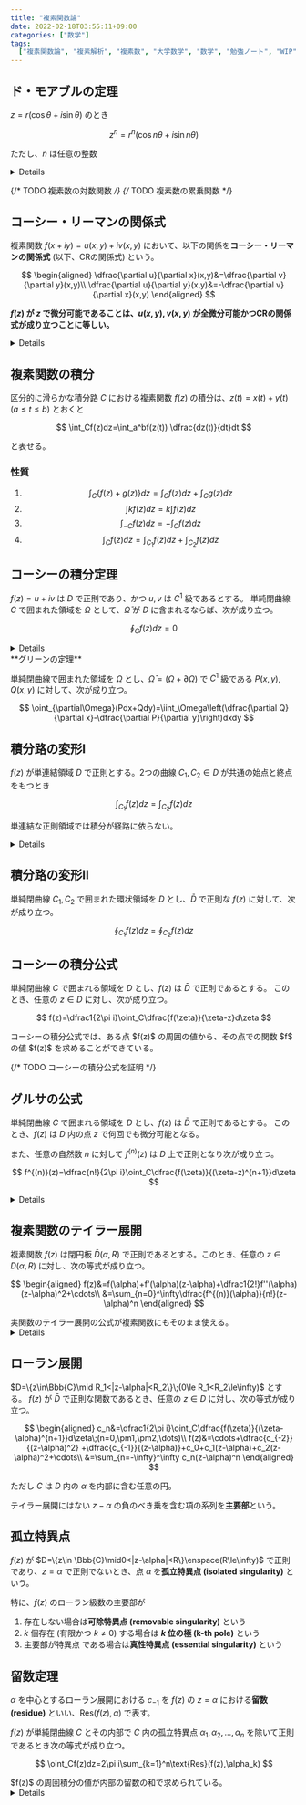 ```yaml
---
title: "複素関数論"
date: 2022-02-18T03:55:11+09:00
categories: ["数学"]
tags:
  ["複素関数論", "複素解析", "複素数", "大学数学", "数学", "勉強ノート", "WIP"]
---
```



## ド・モアブルの定理

$z=r(\cos\theta+i\sin\theta)$ のとき

$$
z^n=r^n(\cos{n\theta}+i\sin{n\theta})
$$

ただし、$n$ は任意の整数

<Details title="証明">
オイラーの公式より

$$
\begin{aligned}
z&=r(\cos\theta+i\sin\theta)\\
&=re^{i\theta}
\end{aligned}
$$

両辺を $n$ 乗して

$$
\begin{aligned}
z^n&=r^ne^{in\theta}\\
&=r^n(\cos{n\theta}+i\sin{n\theta})
\end{aligned}
$$

</Details>

{/* TODO 複素数の対数関数 */}
{/* TODO 複素数の累乗関数 */}

## コーシー・リーマンの関係式

複素関数 $f(x+iy)=u(x,y)+iv(x,y)$ において、以下の関係を**コーシー・リーマンの関係式** (以下、CRの関係式) という。

$$
\begin{aligned}
\dfrac{\partial u}{\partial x}(x,y)&=\dfrac{\partial v}{\partial y}(x,y)\\
\dfrac{\partial u}{\partial y}(x,y)&=-\dfrac{\partial v}{\partial x}(x,y)
\end{aligned}
$$

**$f(z)$ が $z$ で微分可能であることは、$u(x,y),v(x,y)$ が全微分可能かつCRの関係式が成り立つことに等しい。**

<Details title="CRの関係式の導出">
$f(z)$ において $z$ が $\Delta z$ だけ増加したときの変化の割合を求めると

$$
\begin{aligned}
&=\dfrac{f(z+\Delta z)-f(z)}{\Delta z}\\
&=\dfrac{\{u(x+\Delta x,y+\Delta y)+iv(x+\Delta x,y+\Delta y)\}-\{u(x,y)+iv(x,y)\}}{\Delta x+i\Delta y}\\
&=\dfrac{\{u(x+\Delta x,y+\Delta y)-u(x,y)\}+i\{v(x+\Delta x,y+\Delta y)-v(x,y)\}}{\Delta x+i\Delta y}
\end{aligned}
$$

$\lim\Delta y\rightarrow0$ の場合 (実軸と平行に近づけて微分した場合)

$$
\begin{aligned}
&=\lim_{\Delta x\rightarrow0}\dfrac{\{u(x+\Delta x,y)-u(x,y)\}+i\{v(x+\Delta x,y)-v(x,y)\}}{\Delta x}\\
&=\dfrac{\partial u}{\partial x}(x,y)+i\dfrac{\partial v}{\partial x}(x,y)=f'(z)
\end{aligned}
$$

$\lim\Delta x\rightarrow0$ の場合 (虚軸と平行に近づけて微分した場合)

$$
\begin{aligned}
&=\lim_{\Delta y\rightarrow0}\dfrac{\{u(x,y+\Delta y)-u(x,y)\}+i\{v(x,y+\Delta y)-v(x,y)\}}{i\Delta y}\\
&=-i\dfrac{\partial u}{\partial y}(x,y)+\dfrac{\partial v}{\partial y}(x,y)=f'(z)
\end{aligned}
$$

これらの式の実部と虚部を比較すると

$$
\begin{cases}
\dfrac{\partial u}{\partial x}(x,y)&=\dfrac{\partial v}{\partial y}(x,y)\\
\dfrac{\partial u}{\partial y}(x,y)&=-\dfrac{\partial v}{\partial x}(x,y)
\end{cases}
$$

が導ける。

</Details>

## 複素関数の積分

区分的に滑らかな積分路 $C$ における複素関数 $f(z)$ の積分は、$z(t)=x(t)+y(t)\;(a\le t\le b)$ とおくと

$$
\int_Cf(z)dz=\int_a^bf(z(t))
\dfrac{dz(t)}{dt}dt
$$

と表せる。

### 性質

1. $$\int_C\{f(z)+g(z)\}dz=\int_Cf(z)dz+\int_Cg(z)dz$$
1. $$\int kf(z)dz=k\int f(z)dz$$
1. $$\int_{-C}f(z)dz=-\int_Cf(z)dz$$
1. $$\int_Cf(z)dz=\int_{C_1}f(z)dz+\int_{C_2}f(z)dz$$

## コーシーの積分定理

$f(z)=u+iv$ は $D$ で正則であり、かつ $u,v$ は $C^1$ 級であるとする。
単純閉曲線 $C$ で囲まれた領域を $\Omega$ として、$\bar\Omega$ が $D$ に含まれるならば、次が成り立つ。

$$
\oint_{C}f(z)dz=0
$$

<Details title="証明">
$$
\begin{aligned} 
\oint_Cf(z)dz&=\int_a^bf(z(t))z'(t)dt\\
&=\int_a^b\{u(x(t),y(t))+iv(x(t),y(t))\}\{x'(t)+iy'(t)\}dt\\
&=\int_a^b\{u(x(t),y(t))x'(t)-v(x(t),y(t))y'(t)\}dt+i\int_a^b\{u(x(t),y(t))y'(t)+v(x(t),y(t))x'(t)\}dt\\
&=\oint_C\{u(x,y)dx-v(x,y)dy\}+i\oint_C\{u(x,y)dy+v(x,y)dx\}
\end{aligned}
$$

グリーンの定理 (後述) より

$$
\oint_Cf(z)dz=\iint_\Omega\left(-\dfrac{\delta u}{\delta y}-\dfrac{\delta v}{\delta x}\right)dxdy+\iint_\Omega\left(\dfrac{\delta u}{\delta x}-\dfrac{\delta v}{\delta y}\right)dxdy
$$

コーシー・リーマンの方程式より

$$
\begin{cases}
-\dfrac{\delta u}{\delta y}-\dfrac{\delta v}{\delta x}&=0\\
\dfrac{\delta u}{\delta x}-\dfrac{\delta v}{\delta y}&=0
\end{cases}
$$

代入して

$$
\oint_Cf(z)dz=0
$$

</Details>

<Hint level="info">
**グリーンの定理**

単純閉曲線で囲まれた領域を $\Omega$ とし、$\bar\Omega=(\Omega+\partial\Omega)$ で $C^1$ 級である $P(x,y),Q(x,y)$ に対して、次が成り立つ。

$$
\oint_{\partial\Omega}(Pdx+Qdy)=\iint_\Omega\left(\dfrac{\partial Q}{\partial x}-\dfrac{\partial
P}{\partial y}\right)dxdy
$$

</Hint>

## 積分路の変形I

$f(z)$ が単連結領域 $D$ で正則とする。2つの曲線 $C_1,C_2\in D$ が共通の始点と終点をもつとき

$$
\int_{C_1}f(z)dz=\int_{C_2}f(z)dz
$$

<Hint level="info">単連結な正則領域では積分が経路に依らない。</Hint>

<Details title="証明">

$C_1,C_2$ が端点以外で交差していない場合を考える。

コーシーの積分定理より

$$
\begin{aligned}
\oint_{C_1-C_2}f(z)dz&=\oint_{C_1}f(z)dz-\oint_{C_2}f(z)dz=0\\
\therefore\oint_{C_1}f(z)dz&=\oint_{C_2}f(z)dz
\end{aligned}
$$

また、$C_1,C_2$ が交差する場合でも、交差する点で積分路を分割すると自明に成り立つ。

</Details>

## 積分路の変形II

単純閉曲線 $C_1,C_2$ で囲まれた環状領域を $D$ とし、$\bar D$ で正則な $f(z)$ に対して、次が成り立つ。

$$
\oint_{C_1}f(z)dz=\oint_{C_2}f(z)dz
$$

## コーシーの積分公式

単純閉曲線 $C$ で囲まれる領域を $D$ とし、$f(z)$ は $\bar{D}$ で正則であるとする。
このとき、任意の $z\in D$ に対し、次が成り立つ。

$$
f(z)=\dfrac1{2\pi i}\oint_C\dfrac{f(\zeta)}{\zeta-z}d\zeta
$$

<Hint level="info">
  コーシーの積分公式では、ある点 $f(z)$ の周囲の値から、その点での関数 $f$ の値
  $f(z)$ を求めることができている。
</Hint>

{/* TODO コーシーの積分公式を証明 */}

## グルサの公式

単純閉曲線 $C$ で囲まれる領域を $D$ とし、$f(z)$ は $\bar{D}$ で正則であるとする。
このとき、$f(z)$ は $D$ 内の点 $z$ で何回でも微分可能となる。

また、任意の自然数 $n$ に対して $f^{(n)}(z)$ は $D$ 上で正則となり次が成り立つ。

$$
f^{(n)}(z)=\dfrac{n!}{2\pi i}\oint_C\dfrac{f(\zeta)}{(\zeta-z)^{n+1}}d\zeta
$$

<Details title="証明 (注: 厳密でない)">
$$
f'(z)=\lim_{\Delta z\to0}\dfrac{f(z+\Delta z)-f(z)}{\Delta z}
$$

コーシーの積分公式より

$$
\begin{aligned}
f'(z)&=\lim_{\Delta z\to0}\dfrac1{(\Delta z)2\pi i}\oint_C\left\{\dfrac1{\zeta-(z+\Delta z)}-\dfrac1{\zeta-z}\right\}f(\zeta)d\zeta\\
&=\lim_{\Delta z\to0}\dfrac1{2\pi i}\oint_C\dfrac{f(\zeta)}{\{\zeta-(z+\Delta z)\}(\zeta-z)}d\zeta
\end{aligned}
$$

$\Delta z\rightarrow0$ に近づけると

$$
f'(z)=\dfrac1{2\pi i}\oint_C\dfrac{f(\zeta)}{(\zeta-z)^2}d\zeta
$$

この操作を繰り返すと、一般に次の式が得られる。

$$
f^{(n)}(z)=\dfrac{n!}{2\pi i}\oint_C\dfrac{f(\zeta)}{(\zeta-z)^{n+1}}d\zeta
$$

</Details>

## 複素関数のテイラー展開

複素関数 $f(z)$ は閉円板 $\bar{D}(\alpha,R)$ で正則であるとする。このとき、任意の $z\in D(\alpha,R)$ に対し、次の等式が成り立つ。

$$
\begin{aligned}
f(z)&=f(\alpha)+f'(\alpha)(z-\alpha)+\dfrac1{2!}f''(\alpha)(z-\alpha)^2+\cdots\\
&=\sum_{n=0}^\infty\dfrac{f^{(n)}(\alpha)}{n!}(z-\alpha)^n
\end{aligned}
$$

<Hint level="info">
  実関数のテイラー展開の公式が複素関数にもそのまま使える。
</Hint>

<Details title="証明 (注: 厳密でない)">
コーシーの積分公式より

$$
\begin{aligned}
f(z)&=\dfrac1{2\pi i}\int_C\dfrac{f(\zeta)}{\zeta-z}d\zeta\\
&=\dfrac1{2\pi i}\int_C\dfrac{f(\zeta)}{\zeta-\alpha}\dfrac1{1-\frac{z-\alpha}{\zeta-\alpha}}d\zeta
\end{aligned}
$$

$\left|\dfrac{z-a}{\zeta-a}\right|<1$ であることから、等比級数の公式より

$$
\begin{aligned}
f(z)&=\dfrac1{2\pi i}\int_C\dfrac{f(\zeta)}{\zeta-\alpha}\sum_{n=0}^\infty(\dfrac{z-\alpha}{\zeta-\alpha})^nd\zeta\\
&=\sum_{n=0}^\infty\dfrac1{n!}\dfrac{n!}{2\pi i}\int_C\dfrac{f(\zeta)}{(\zeta-\alpha)^{n+1}}d\zeta(z-\alpha)^n
\end{aligned}
$$

グルサの公式より

$$
f(z)=\sum_{n=0}^\infty\dfrac1{n!}f^{(n)}(\alpha)(z-\alpha)^n
$$

</Details>

## ローラン展開

$D=\{z\in\Bbb{C}\mid R_1<|z-\alpha|<R_2\}\;(0\le R_1<R_2\le\infty)$ とする。
$f(z)$ が $\bar{D}$ で正則な関数であるとき、任意の $z\in D$ に対し、次の等式が成り立つ。

$$
\begin{aligned}
c_n&=\dfrac1{2\pi i}\oint_C\dfrac{f(\zeta)}{(\zeta-\alpha)^{n+1}}d\zeta\;(n=0,\pm1,\pm2,\dots)\\
f(z)&=\cdots+\dfrac{c_{-2}}{(z-\alpha)^2}
+\dfrac{c_{-1}}{(z-\alpha)}+c_0+c_1(z-\alpha)+c_2(z-\alpha)^2+\cdots\\
&=\sum_{n=-\infty}^\infty c_n(z-\alpha)^n
\end{aligned}
$$

ただし $C$ は $D$ 内の $\alpha$ を内部に含む任意の円。

テイラー展開にはない $z-\alpha$ の負のべき乗を含む項の系列を**主要部**という。

## 孤立特異点

$f(z)$ が $D=\{z\in \Bbb{C}\mid0<|z-\alpha|<R\}\enspace(R\le\infty)$ で正則であり、$z=\alpha$ で正則でないとき、点 $\alpha$ を**孤立特異点 (isolated singularity)** という。

特に、$f(z)$ のローラン級数の主要部が

1. 存在しない場合は**可除特異点 (removable singularity)** という
1. $k$ 個存在 (有限かつ $k\ne0$) する場合は **$k$ 位の極 (k-th pole)** という
1. $\text{主要部が特異点}$ である場合は**真性特異点 (essential singularity)** という

## 留数定理

$\alpha$ を中心とするローラン展開における $c_{-1}$ を $f(z)$ の $z=\alpha$ における**留数 (residue)** といい、$\text{Res}(f(z),\alpha)$ で表す。

$f(z)$ が単純閉曲線 $C$ とその内部で $C$ 内の孤立特異点 $\alpha_1,\alpha_2,\dots,\alpha_n$ を除いて正則であるとき次の等式が成り立つ。

$$
\oint_Cf(z)dz=2\pi i\sum_{k=1}^n\text{Res}(f(z),\alpha_k)
$$

<Hint level="info">
  $f(z)$ の周回積分の値が内部の留数の和で求められている。
</Hint>

<Details title="証明">
$$
C_n=\dfrac1{2\pi i}\oint\dfrac{f(\zeta)}{(\zeta-\alpha)^{n+1}}d\zeta
$$

ここで、両辺に $n=-1$ を代入すると

$$
\begin{aligned}
C_{-1}=\text{Res}(f(z),\alpha_k)&=\dfrac1{2\pi i}\oint{f(\zeta)}d\zeta\\
2\pi i\cdot\text{Res}(f(z),\alpha_k)&=\oint_C{f(\zeta)d\zeta}
\end{aligned}
$$

</Details>
